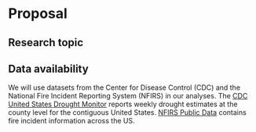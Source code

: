 # Proposal

## Research topic

  
## Data availability
  We will use datasets from the Center for Disease Control (CDC) and the National Fire Incident Reporting System (NFIRS) in our analyses. The [CDC United States Drought Monitor](https://data.cdc.gov/Environmental-Health-Toxicology/United-States-Drought-Monitor-2000-2016/spsk-9jj6)   reports weekly drought estimates at the county level for the contiguous United States.
  [NFIRS Public Data](https://www.fema.gov/about/openfema/data-sets/fema-usfa-nfirs-annual-data) contains fire incident information across the US.
